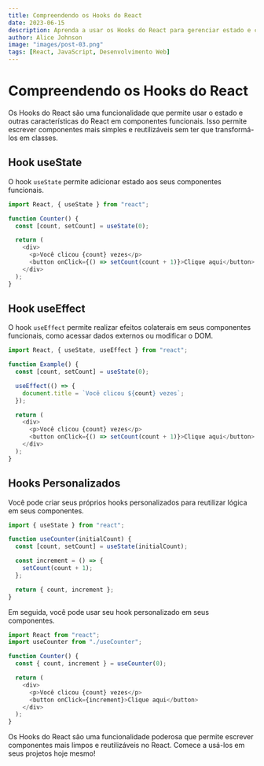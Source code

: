 ```yaml
---
title: Compreendendo os Hooks do React
date: 2023-06-15
description: Aprenda a usar os Hooks do React para gerenciar estado e ciclo de vida em componentes funcionais.
author: Alice Johnson
image: "images/post-03.png"
tags: [React, JavaScript, Desenvolvimento Web]
---
```


# Compreendendo os Hooks do React

Os Hooks do React são uma funcionalidade que permite usar o estado e outras características do React em componentes funcionais. Isso permite escrever componentes mais simples e reutilizáveis sem ter que transformá-los em classes.

## Hook useState

O hook `useState` permite adicionar estado aos seus componentes funcionais.

```javascript
import React, { useState } from "react";

function Counter() {
  const [count, setCount] = useState(0);

  return (
    <div>
      <p>Você clicou {count} vezes</p>
      <button onClick={() => setCount(count + 1)}>Clique aqui</button>
    </div>
  );
}
```

## Hook useEffect

O hook `useEffect` permite realizar efeitos colaterais em seus componentes funcionais, como acessar dados externos ou modificar o DOM.

```javascript
import React, { useState, useEffect } from "react";

function Example() {
  const [count, setCount] = useState(0);

  useEffect(() => {
    document.title = `Você clicou ${count} vezes`;
  });

  return (
    <div>
      <p>Você clicou {count} vezes</p>
      <button onClick={() => setCount(count + 1)}>Clique aqui</button>
    </div>
  );
}
```

## Hooks Personalizados

Você pode criar seus próprios hooks personalizados para reutilizar lógica em seus componentes.

```javascript
import { useState } from "react";

function useCounter(initialCount) {
  const [count, setCount] = useState(initialCount);

  const increment = () => {
    setCount(count + 1);
  };

  return { count, increment };
}
```

Em seguida, você pode usar seu hook personalizado em seus componentes.

```javascript
import React from "react";
import useCounter from "./useCounter";

function Counter() {
  const { count, increment } = useCounter(0);

  return (
    <div>
      <p>Você clicou {count} vezes</p>
      <button onClick={increment}>Clique aqui</button>
    </div>
  );
}
```

Os Hooks do React são uma funcionalidade poderosa que permite escrever componentes mais limpos e reutilizáveis no React. Comece a usá-los em seus projetos hoje mesmo!
